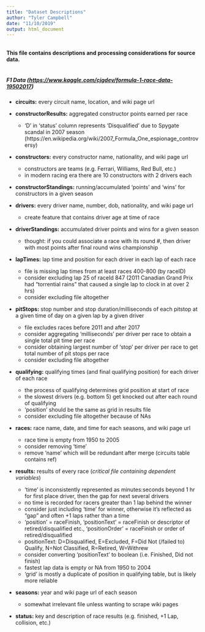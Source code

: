 ```yaml
---
title: "Dataset Descriptions"
author: "Tyler Campbell"
date: "11/10/2019"
output: html_document
---
```


\
**This file contains descriptions and processing considerations for source data.**
\
\

##### F1 Data (<https://www.kaggle.com/cjgdev/formula-1-race-data-19502017>)
* **circuits:** every circuit name, location, and wiki page url

* **constructorResults:** aggregated constructor points earned per race
  + 'D' in 'status' column represents 'Disqualified' due to Spygate scandal in 2007 season (https://en.wikipedia.org/wiki/2007_Formula_One_espionage_controversy)
  
* **constructors:** every constructor name, nationality, and wiki page url
  + constructors are teams (e.g. Ferrari, Williams, Red Bull, etc.)
  + in modern racing era there are 10 constructors with 2 drivers each

* **constructorStandings:** running/accumulated 'points' and 'wins' for constructors in a given season

* **drivers:** every driver name, number, dob, nationality, and wiki page url
  + create feature that contains driver age at time of race

* **driverStandings:** accumulated driver points and wins for a given season
  + thought: if you could associate a race with its round #, then driver with most points after final round wins championship

* **lapTimes:** lap time and position for each driver in each lap of each race
  + file is missing lap times from at least races 400-800 (by raceID)
  + consider excluding lap 25 of raceId 847 (2011 Canadian Grand Prix had "torrential rains" that caused a single lap to clock in at over 2 hrs)
  + consider excluding file altogether

* **pitStops:** stop number and stop duration/milliseconds of each pitstop at a given time of day on a given lap by a given driver
  + file excludes races before 2011 and after 2017
  + consider aggregating 'milliseconds' per driver per race to obtain a single total pit time per race
  + consider obtaining largest number of 'stop' per driver per race to get total number of pit stops per race
  + consider excluding file altogether

* **qualifying:** qualifying times (and final qualifying position) for each driver of each race
  + the process of qualifying determines grid position at start of race
  + the slowest drivers (e.g. bottom 5) get knocked out after each round of qualifying
  + 'position' should be the same as grid in results file
  + consider excluding file altogether because of NAs

* **races:** race name, date, and time for each seasons, and wiki page url
  + race time is empty from 1950 to 2005
  + consider removing 'time'
  + remove 'name' which will be redundant after merge (circuits table contains ref)

* **results:** results of every race (*critical file containing dependent variables*)
  + 'time' is inconsistently represented as minutes:seconds beyond 1 hr for first place driver, then the gap for next several drivers
  + no time is recorded for racers greater than 1 lap behind the winner
  + consider just including 'time' for winner, otherwise it's reflected as "gap" and often +1 laps rather than a time
  + 'position' = raceFinish, 'positionText' = raceFinish or descriptor of retired/disqualified etc., 'positionOrder' = raceFinish or order of retired/disqualified
  + positionText: D=Disqualified, E=Excluded, F=Did Not (/failed to) Qualify, N=Not Classified, R=Retired, W=Withrew
  + consider converting 'positionText' to boolean (i.e. Finished, Did not finish)
  + fastest lap data is empty or NA from 1950 to 2004
  + 'grid' is mostly a duplicate of position in qualifying table, but is likely more reliable

* **seasons:** year and wiki page url of each season
  + somewhat irrelevant file unless wanting to scrape wiki pages

* **status:** key and description of race results (e.g. finished, +1 Lap, collision, etc.)


